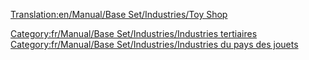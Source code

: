 [[Translation:en/Manual/Base Set/Industries/Toy Shop]]

{{fr/Manual/Base Set/Industries/Industries|image=en/Manual/Base Set/Industries/ToyShop.png
|nom=Magasin de jouets
|climats=[[fr/Manual/Climat#pays-des-jouets|Pays des jouets]]
|accepte=[[fr/Manual/Base Set/Cargos/Jouet|Jouet]]
|produit=Rien
|notes=Absent des autres [[fr/Manual/Climat|climats]].
}}

[[Category:fr/Manual/Base Set/Industries/Industries tertiaires]]
[[Category:fr/Manual/Base Set/Industries/Industries du pays des jouets]]